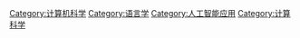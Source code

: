 {{Catmore}}
{{Commonscat|Computational linguistics}}

[[Category:计算机科学|Category:计算机科学]]
[[Category:语言学|Category:语言学]]
[[Category:人工智能应用|Category:人工智能应用]]
[[Category:计算科学|Category:计算科学]]